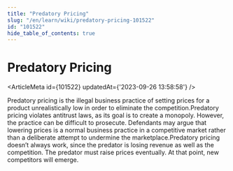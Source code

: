 ```yaml
---
title: "Predatory Pricing"
slug: "/en/learn/wiki/predatory-pricing-101522"
id: "101522"
hide_table_of_contents: true
---
```



# Predatory Pricing

<ArticleMeta id={101522} updatedAt={'2023-09-26 13:58:58'} />
<div className='border-solid border-b border-t-0 my-4 border-[var(--ifm-color-gray-300)]' />

Predatory pricing is the illegal business practice of setting prices for a product unrealistically low in order to eliminate the competition.Predatory pricing violates antitrust laws, as its goal is to create a monopoly. However, the practice can be difficult to prosecute. Defendants may argue that lowering prices is a normal business practice in a competitive market rather than a deliberate attempt to undermine the marketplace.Predatory pricing doesn’t always work, since the predator is losing revenue as well as the competition. The predator must raise prices eventually. At that point, new competitors will emerge.
